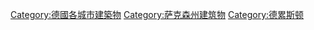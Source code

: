 [[Category:德國各城市建築物|Category:德國各城市建築物]]
[[Category:萨克森州建筑物|Category:萨克森州建筑物]]
[[Category:德累斯顿|Category:德累斯顿]]